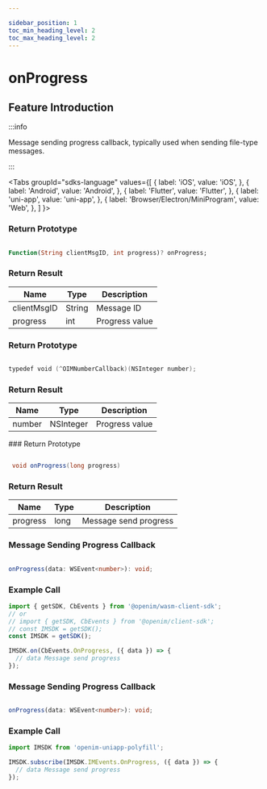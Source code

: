 ```yaml
---

sidebar_position: 1
toc_min_heading_level: 2
toc_max_heading_level: 2
---
```


# onProgress

## Feature Introduction

:::info

Message sending progress callback, typically used when sending file-type messages.

:::

<Tabs
groupId="sdks-language" values={[
{ label: 'iOS', value: 'iOS', },
{ label: 'Android', value: 'Android', },
{ label: 'Flutter', value: 'Flutter', },
{ label: 'uni-app', value: 'uni-app', },
{ label: 'Browser/Electron/MiniProgram', value: 'Web', },
]
}>

<TabItem value="Flutter">

### Return Prototype

```dart showLineNumbers

Function(String clientMsgID, int progress)? onProgress;

```

### Return Result

| Name        | Type   | Description   |
| ----------- | ------ | ------------- |
| clientMsgID | String | Message ID    |
| progress    | int    | Progress value|

</TabItem>

<TabItem value="iOS">

### Return Prototype

```swift showLineNumbers

typedef void (^OIMNumberCallback)(NSInteger number);

```

### Return Result

| Name    | Type      | Description   |
| ------- | --------- | ------------- |
| number  | NSInteger | Progress value|

</TabItem>

<TabItem value="Android">
### Return Prototype

```java showLineNumbers

 void onProgress(long progress)

```
### Return Result

| Name     | Type | Description          |
| -------- | ---- | -------------------- |
| progress | long | Message send progress|

</TabItem>

<TabItem value="Web">

### Message Sending Progress Callback

```ts showLineNumbers

onProgress(data: WSEvent<number>): void;

```

### Example Call

```js showLineNumbers
import { getSDK, CbEvents } from '@openim/wasm-client-sdk';
// or
// import { getSDK, CbEvents } from '@openim/client-sdk';
// const IMSDK = getSDK();
const IMSDK = getSDK();

IMSDK.on(CbEvents.OnProgress, ({ data }) => {
  // data Message send progress
});
```

</TabItem>

<TabItem value="uni-app">

### Message Sending Progress Callback

```ts showLineNumbers

onProgress(data: WSEvent<number>): void;

```

### Example Call

```js showLineNumbers
import IMSDK from 'openim-uniapp-polyfill';

IMSDK.subscribe(IMSDK.IMEvents.OnProgress, ({ data }) => {
  // data Message send progress
});
```

</TabItem>

</Tabs>